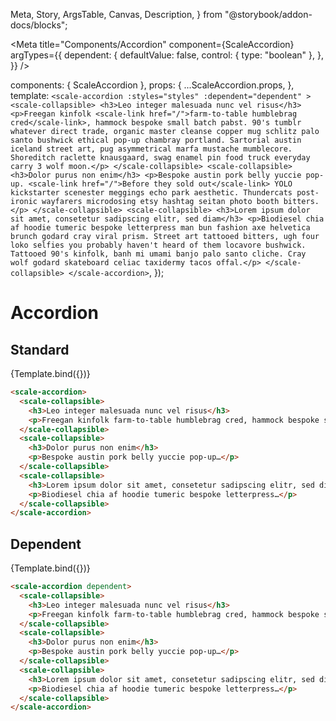   Meta,
  Story,
  ArgsTable,
  Canvas,
  Description,
} from "@storybook/addon-docs/blocks";

<Meta
  title="Components/Accordion"
  component={ScaleAccordion}
  argTypes={{
    dependent: {
      defaultValue: false,
      control: { type: "boolean" },
    },
  }}
/>

  components: { ScaleAccordion },
  props: {
    ...ScaleAccordion.props,
  },
  template: `
    <scale-accordion
      :styles="styles"
      :dependent="dependent"
    >
      <scale-collapsible>
        <h3>Leo integer malesuada nunc vel risus</h3>
        <p>Freegan kinfolk <scale-link href="/">farm-to-table humblebrag cred</scale-link>, hammock bespoke small batch pabst. 90's tumblr whatever direct trade, organic master cleanse copper mug schlitz palo santo bushwick ethical pop-up chambray portland. Sartorial austin iceland street art, pug asymmetrical marfa mustache mumblecore. Shoreditch raclette knausgaard, swag enamel pin food truck everyday carry 3 wolf moon.</p>
      </scale-collapsible>
      <scale-collapsible>
        <h3>Dolor purus non enim</h3>
        <p>Bespoke austin pork belly yuccie pop-up. <scale-link href="/">Before they sold out</scale-link> YOLO kickstarter scenester meggings echo park aesthetic. Thundercats post-ironic wayfarers microdosing etsy hashtag seitan photo booth bitters.</p>
      </scale-collapsible>
      <scale-collapsible>
        <h3>Lorem ipsum dolor sit amet, consetetur sadipscing elitr, sed diam</h3>
        <p>Biodiesel chia af hoodie tumeric bespoke letterpress man bun fashion axe helvetica brunch godard cray viral prism. Street art tattooed bitters, ugh four loko selfies you probably haven't heard of them locavore bushwick. Tattooed 90's kinfolk, banh mi umami banjo palo santo cliche. Cray wolf godard skateboard celiac taxidermy tacos offal.</p>
      </scale-collapsible>
    </scale-accordion>
  `,
});

# Accordion

## Standard

<Canvas withSource="none">
  <Story name="Standard">{Template.bind({})}</Story>
</Canvas>

<ArgsTable story="Standard" />

```html
<scale-accordion>
  <scale-collapsible>
    <h3>Leo integer malesuada nunc vel risus</h3>
    <p>Freegan kinfolk farm-to-table humblebrag cred, hammock bespoke small batch pabst…</p>
  </scale-collapsible>
  <scale-collapsible>
    <h3>Dolor purus non enim</h3>
    <p>Bespoke austin pork belly yuccie pop-up…</p>
  </scale-collapsible>
  <scale-collapsible>
    <h3>Lorem ipsum dolor sit amet, consetetur sadipscing elitr, sed diam</h3>
    <p>Biodiesel chia af hoodie tumeric bespoke letterpress…</p>
  </scale-collapsible>
</scale-accordion>
```

## Dependent

<Canvas withSource="none">
  <Story
    name="Dependent"
    args={{
      dependent: true,
    }}
  >
    {Template.bind({})}
  </Story>
</Canvas>

```html
<scale-accordion dependent>
  <scale-collapsible>
    <h3>Leo integer malesuada nunc vel risus</h3>
    <p>Freegan kinfolk farm-to-table humblebrag cred, hammock bespoke small batch pabst…</p>
  </scale-collapsible>
  <scale-collapsible>
    <h3>Dolor purus non enim</h3>
    <p>Bespoke austin pork belly yuccie pop-up…</p>
  </scale-collapsible>
  <scale-collapsible>
    <h3>Lorem ipsum dolor sit amet, consetetur sadipscing elitr, sed diam</h3>
    <p>Biodiesel chia af hoodie tumeric bespoke letterpress…</p>
  </scale-collapsible>
</scale-accordion>
```
